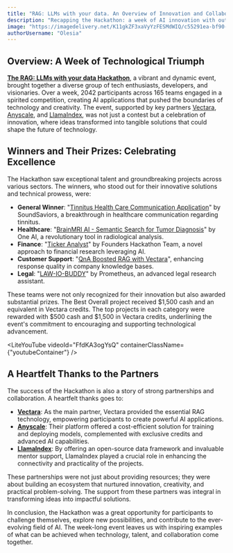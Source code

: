 ```yaml
---
title: "RAG: LLMs with your data. An Overview of Innovation and Collaboration"
description: "Recapping the Hackathon: a week of AI innovation with outstanding winners, substantial prizes, and invaluable support from partners Vectara, Anyscale, and LlamaIndex."
image: "https://imagedelivery.net/K11gkZF3xaVyYzFESMdWIQ/c55291ea-bf90-4c09-f9d1-097018646900/full"
authorUsername: "Olesia"
---
```


## Overview: A Week of Technological Triumph

**[The RAG: LLMs with your data Hackathon](https://lablab.ai/event/rag-llms-with-your-data)**, a vibrant and dynamic event, brought together a diverse group of tech enthusiasts, developers, and visionaries. Over a week, 2042 participants across 165 teams engaged in a spirited competition, creating AI applications that pushed the boundaries of technology and creativity. The event, supported by key partners [Vectara](https://vectara.com), [Anyscale](https://www.anyscale.com), and [LlamaIndex](https://www.llamaindex.ai), was not just a contest but a celebration of innovation, where ideas transformed into tangible solutions that could shape the future of technology.

## Winners and Their Prizes: Celebrating Excellence

The Hackathon saw exceptional talent and groundbreaking projects across various sectors. The winners, who stood out for their innovative solutions and technical prowess, were:

- **General Winner**: "[Tinnitus Health Care Communication Application](https://lablab.ai/event/rag-llms-with-your-data/soundsaviors/tinnitus-health-care-communication-application)" by SoundSaviors, a breakthrough in healthcare communication regarding tinnitus.
- **Healthcare**: "[BrainMRI AI - Semantic Search for Tumor Diagnosis](https://lablab.ai/event/rag-llms-with-your-data/one-ai/brainmri-ai-semantic-search-for-tumor-diagnosis)" by One AI, a revolutionary tool in radiological analysis.
- **Finance**: "[Ticker Analyst](https://lablab.ai/event/rag-llms-with-your-data/founders-hackathon-team/ticker-analyst)" by Founders Hackathon Team, a novel approach to financial research leveraging AI.
- **Customer Support**: "[QnA Boosted RAG with Vectara](https://lablab.ai/event/rag-llms-with-your-data/thruthink/qna-boosted-rag-with-vectara)", enhancing response quality in company knowledge bases.
- **Legal**: "[LAW-IO-BUDDY](https://lablab.ai/event/rag-llms-with-your-data/prometheus/law-io-buddy)" by Prometheus, an advanced legal research assistant.

These teams were not only recognized for their innovation but also awarded substantial prizes. The Best Overall project received $1,500 cash and an equivalent in Vectara credits. The top projects in each category were rewarded with $500 cash and $1,500 in Vectara credits, underlining the event's commitment to encouraging and supporting technological advancement.

<LiteYouTube videoId="FfdKA3ogYsQ" containerClassName={"youtubeContainer"} />

## A Heartfelt Thanks to the Partners

The success of the Hackathon is also a story of strong partnerships and collaboration. A heartfelt thanks goes to:

- **[Vectara](https://vectara.com)**: As the main partner, Vectara provided the essential RAG technology, empowering participants to create powerful AI applications.
- **[Anyscale](https://www.anyscale.com)**: Their platform offered a cost-efficient solution for training and deploying models, complemented with exclusive credits and advanced AI capabilities.
- **[LlamaIndex](https://www.llamaindex.ai)**: By offering an open-source data framework and invaluable mentor support, LlamaIndex played a crucial role in enhancing the connectivity and practicality of the projects.

These partnerships were not just about providing resources; they were about building an ecosystem that nurtured innovation, creativity, and practical problem-solving. The support from these partners was integral in transforming ideas into impactful solutions.

In conclusion, the Hackathon was a great opportunity for participants to challenge themselves, explore new possibilities, and contribute to the ever-evolving field of AI. The week-long event leaves us with inspiring examples of what can be achieved when technology, talent, and collaboration come together.

